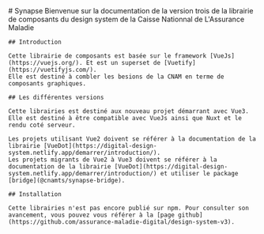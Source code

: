 
<Meta title="Synapse" name="Synapse"/>

<main>
    # Synapse
    Bienvenue sur la documentation de la version trois de la librairie de composants du design system de la Caisse Nationnal de L'Assurance Maladie

    ## Introduction

    Cette librairie de composants est basée sur le framework [VueJs](https://vuejs.org/). Et est un superset de [Vuetify](https://vuetifyjs.com/).
    Elle est destiné à combler les besions de la CNAM en terme de composants graphiques.
    
    ## Les différentes versions

    Cette librairies est destiné aux nouveau projet démarrant avec Vue3. Elle est destiné à être compatible avec VueJs ainsi que Nuxt et le rendu coté serveur.

    Les projets utilisant Vue2 doivent se référer à la documentation de la librairie [VueDot](https://digital-design-system.netlify.app/demarrer/introduction/).
    Les projets migrants de Vue2 à Vue3 doivent se référer à la documentation de la librairie [VueDot](https://digital-design-system.netlify.app/demarrer/introduction/) et utiliser le package [bridge](@cnamts/synapse-bridge).

    ## Installation

    Cette librairies n'est pas encore publié sur npm. Pour consulter son avancement, vous pouvez vous référer à la [page github](https://github.com/assurance-maladie-digital/design-system-v3).
</main>
